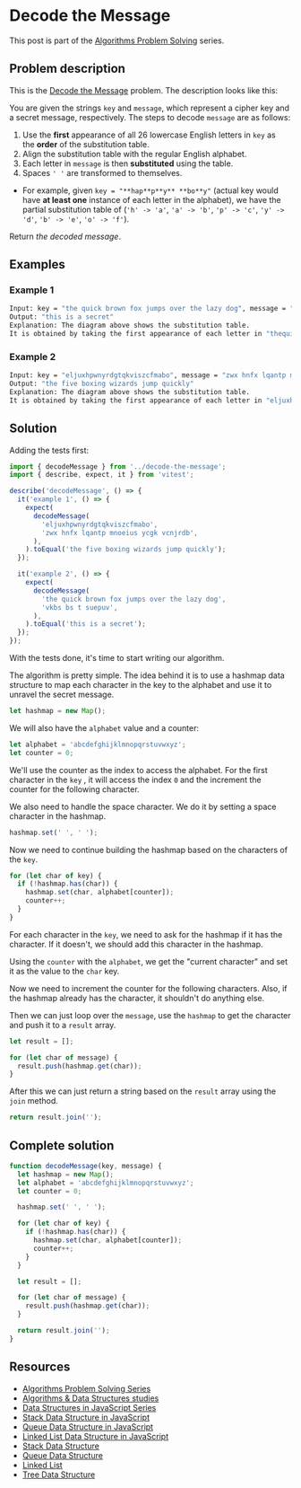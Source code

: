 <SmoothRender>

# Decode the Message

This post is part of the [Algorithms Problem Solving](/series/algorithms-problem-solving) series.

## Problem description

This is the [Decode the Message](https://leetcode.com/problems/decode-the-message/) problem. The description looks like this:

You are given the strings `key` and `message`, which represent a cipher key and a secret message, respectively. The steps to decode `message` are as follows:

1. Use the **first** appearance of all 26 lowercase English letters in `key` as the **order** of the substitution table.
2. Align the substitution table with the regular English alphabet.
3. Each letter in `message` is then **substituted** using the table.
4. Spaces `' '` are transformed to themselves.

- For example, given `key = "**hap**p**y** **bo**y"` (actual key would have **at least one** instance of each letter in the alphabet), we have the partial substitution table of (`'h' -> 'a'`, `'a' -> 'b'`, `'p' -> 'c'`, `'y' -> 'd'`, `'b' -> 'e'`, `'o' -> 'f'`).

Return *the decoded message*.

## Examples

### Example 1

```bash
Input: key = "the quick brown fox jumps over the lazy dog", message = "vkbs bs t suepuv"
Output: "this is a secret"
Explanation: The diagram above shows the substitution table.
It is obtained by taking the first appearance of each letter in "thequickbrownfoxjumps over thelazydog".
```

### Example 2

```bash
Input: key = "eljuxhpwnyrdgtqkviszcfmabo", message = "zwx hnfx lqantp mnoeius ycgk vcnjrdb"
Output: "the five boxing wizards jump quickly"
Explanation: The diagram above shows the substitution table.
It is obtained by taking the first appearance of each letter in "eljuxhpwnyrdgtqkviszcfmabo".
```

## Solution

Adding the tests first:

```javascript
import { decodeMessage } from '../decode-the-message';
import { describe, expect, it } from 'vitest';

describe('decodeMessage', () => {
  it('example 1', () => {
    expect(
      decodeMessage(
        'eljuxhpwnyrdgtqkviszcfmabo',
        'zwx hnfx lqantp mnoeius ycgk vcnjrdb',
      ),
    ).toEqual('the five boxing wizards jump quickly');
  });

  it('example 2', () => {
    expect(
      decodeMessage(
        'the quick brown fox jumps over the lazy dog',
        'vkbs bs t suepuv',
      ),
    ).toEqual('this is a secret');
  });
});
```

With the tests done, it's time to start writing our algorithm.

The algorithm is pretty simple. The idea behind it is to use a hashmap data structure to map each character in the key to the alphabet and use it to unravel the secret message.

```javascript
let hashmap = new Map();
```

We will also have the `alphabet` value and a counter:

```javascript
let alphabet = 'abcdefghijklmnopqrstuvwxyz';
let counter = 0;
```

We'll use the counter as the index to access the alphabet. For the first character in the `key` , it will access the index `0` and the increment the counter for the following character.

We also need to handle the space character. We do it by setting a space character in the hashmap.

```javascript
hashmap.set(' ', ' ');
```

Now we need to continue building the hashmap based on the characters of the `key`.

```javascript
for (let char of key) {
  if (!hashmap.has(char)) {
    hashmap.set(char, alphabet[counter]);
    counter++;
  }
}
```

For each character in the `key`, we need to ask for the hashmap if it has the character. If it doesn't, we should add this character in the hashmap.

Using the `counter` with the `alphabet`, we get the "current character" and set it as the value to the `char` key.

Now we need to increment the counter for the following characters. Also, if the hashmap already has the character, it shouldn't do anything else.

Then we can just loop over the `message`, use the `hashmap` to get the character and push it to a `result` array.

```javascript
let result = [];

for (let char of message) {
  result.push(hashmap.get(char));
}
```

After this we can just return a string based on the `result` array using the `join` method.

```javascript
return result.join('');
```

## Complete solution

```javascript
function decodeMessage(key, message) {
  let hashmap = new Map();
  let alphabet = 'abcdefghijklmnopqrstuvwxyz';
  let counter = 0;

  hashmap.set(' ', ' ');

  for (let char of key) {
    if (!hashmap.has(char)) {
      hashmap.set(char, alphabet[counter]);
      counter++;
    }
  }

  let result = [];

  for (let char of message) {
    result.push(hashmap.get(char));
  }

  return result.join('');
}
```

## Resources

- [Algorithms Problem Solving Series](/series/algorithms-problem-solving)
- [Algorithms & Data Structures studies](https://github.com/imteekay/algorithms)
- [Data Structures in JavaScript Series](/series/data-structures-in-javascript)
- [Stack Data Structure in JavaScript](/series/data-structures-in-javascript/stack-data-structure)
- [Queue Data Structure in JavaScript](/series/data-structures-in-javascript/queue-data-structure)
- [Linked List Data Structure in JavaScript](/series/data-structures-in-javascript/linked-list-data-structure)
- [Stack Data Structure](/series/data-structures/stack-data-structure)
- [Queue Data Structure](/series/data-structures/queue-data-structure)
- [Linked List](/series/data-structures/linked-list-data-structure)
- [Tree Data Structure](/series/data-structures/tree-data-structure)

</SmoothRender>
